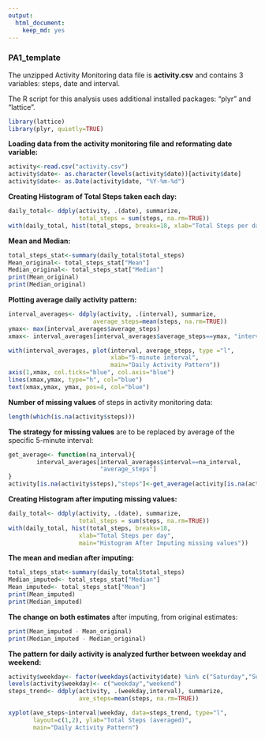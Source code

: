 ```yaml
---
output:
  html_document:
    keep_md: yes
---
```

### PA1_template

The unzipped Activity Monitoring data file is **activity.csv**  and contains 3 variables: steps, date and interval.

The R script for this analysis uses additional installed packages: "plyr" and "lattice".
```r
library(lattice)
library(plyr, quietly=TRUE)
```

**Loading data from the activity monitoring file and reformating date variable:**

```r
activity<-read.csv("activity.csv")
activity$date<- as.character(levels(activity$date))[activity$date]
activity$date<- as.Date(activity$date, "%Y-%m-%d")
```

**Creating Histogram of Total Steps taken each day:**
```r
daily_total<- ddply(activity, .(date), summarize, 
                    total_steps = sum(steps, na.rm=TRUE))
with(daily_total, hist(total_steps, breaks=18, xlab="Total Steps per day"))
```

**Mean and Median:**
```r
total_steps_stat<-summary(daily_total$total_steps)
Mean_original<- total_steps_stat["Mean"]
Median_original<- total_steps_stat["Median"]
print(Mean_original)
print(Median_original)
```

**Plotting average daily activity pattern:**
```r
interval_averages<- ddply(activity, .(interval), summarize,
                        average_steps=mean(steps, na.rm=TRUE))
ymax<- max(interval_averages$average_steps)
xmax<- interval_averages[interval_averages$average_steps==ymax, "interval"]

with(interval_averages, plot(interval, average_steps, type ="l",
                             xlab="5-minute interval",
                             main="Daily Activity Pattern"))
axis(1,xmax, col.ticks="blue", col.axis="blue")
lines(xmax,ymax, type="h", col="blue")
text(xmax,ymax, ymax, pos=4, col="blue")
```

**Number of missing values** of steps in activity monitoring data: 
```r
length(which(is.na(activity$steps)))
```

**The strategy for missing values** are to be replaced by average of the specific 5-minute interval:
```r
get_average<- function(na_interval){
        interval_averages[interval_averages$interval==na_interval,
                          "average_steps"]
}
activity[is.na(activity$steps),"steps"]<-get_average(activity[is.na(activity$steps), "interval"])

```

**Creating Histogram after imputing missing values:**
```r
daily_total<- ddply(activity, .(date), summarize, 
                    total_steps = sum(steps, na.rm=TRUE))
with(daily_total, hist(total_steps, breaks=18,
                    xlab="Total Steps per day", 
                    main="Histogram After Imputing missing values"))
```

**The mean and median after imputing:**
```r
total_steps_stat<-summary(daily_total$total_steps)
Median_imputed<- total_steps_stat["Median"]
Mean_imputed<- total_steps_stat["Mean"]
print(Mean_imputed)
print(Median_imputed)
```

**The change on both estimates** after imputing, from original estimates:
```r
print(Mean_imputed - Mean_original)
print(Median_imputed - Median_original)
```

**The pattern for daily activity is analyzed further between weekday and weekend:**
```r
activity$weekday<- factor(weekdays(activity$date) %in% c("Saturday","Sunday"))
levels(activity$weekday)<- c("weekday","weekend")
steps_trend<- ddply(activity, .(weekday,interval), summarize,
                    ave_steps=mean(steps, na.rm=TRUE))

xyplot(ave_steps~interval|weekday, data=steps_trend, type="l",
       layout=c(1,2), ylab="Total Steps (averaged)",
       main="Daily Activity Pattern")
```